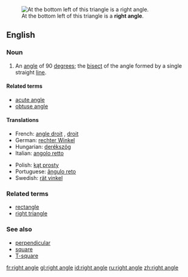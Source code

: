 [[Image:Triangle.Right.svg|thumb|At the bottom left of this triangle is a '''right angle'''.]]
==English==

===Noun===
{{en-noun|sg=[[right]] [[angle]]}}

# {{geometry}} An [[angle]] of 90 [[degree]]s; the [[bisect]] of the angle formed by a single straight [[line]].

====Related terms====
*[[acute angle]]
*[[obtuse angle]]

====Translations====
{{top}}
*French: [[angle droit]] {{m}}, [[droit]] {{m}}
*German: [[rechter Winkel]] {{m}}
*Hungarian: [[derékszög]]
*Italian: [[angolo retto]] {{m}}
{{mid}}
*Polish: [[kąt prosty]] {{m}}
*Portuguese: [[ângulo reto]] {{m}}
*Swedish: [[rät vinkel]] {{c}}
{{bottom}}

===Related terms===
*[[rectangle]]
*[[right triangle]]

===See also===
*[[perpendicular]]
*[[square]]
*[[T-square]]

[[fr:right angle]]
[[gl:right angle]]
[[id:right angle]]
[[ru:right angle]]
[[zh:right angle]]